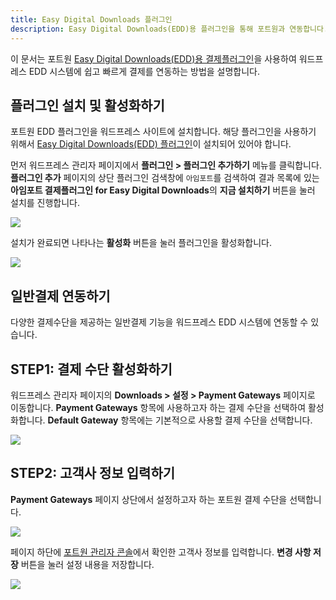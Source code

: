 ```yaml
---
title: Easy Digital Downloads 플러그인
description: Easy Digital Downloads(EDD)용 플러그인을 통해 포트원과 연동합니다.
---
```


이 문서는 포트원 [Easy Digital Downloads(EDD)용
결제플러그인](https://ko.wordpress.org/plugins/iamport-for-easy-digital-downloads/)을 사용하여
워드프레스 EDD 시스템에 쉽고 빠르게 결제를 연동하는 방법을 설명합니다.

## 플러그인 설치 및 활성화하기

포트원 EDD 플러그인을 워드프레스 사이트에 설치합니다. 해당 플러그인을 사용하기 위해서 [Easy Digital
Downloads(EDD) 플러그인](https://ko.wordpress.org/plugins/easy-digital-downloads/)이 설치되어 있어야
합니다.

먼저 워드프레스 관리자 페이지에서 **플러그인 > 플러그인 추가하기** 메뉴를 클릭합니다. **플러그인
추가** 페이지의 상단 플러그인 검색창에 `아임포트`를 검색하여 결과 목록에 있는 **아임포트
결제플러그인 for Easy Digital Downloads**의 **지금 설치하기** 버튼을 눌러 설치를 진행합니다.

![](</gitbook-assets/ko/edd-1.png>)

설치가 완료되면 나타나는 **활성화** 버튼을 눌러 플러그인을 활성화합니다.

![](</gitbook-assets/ko/edd-2.png>)

## 일반결제 연동하기

다양한 결제수단을 제공하는 일반결제 기능을 워드프레스 EDD 시스템에 연동할 수 있습니다.

## STEP1: 결제 수단 활성화하기

워드프레스 관리자 페이지의 **Downloads > 설정 > Payment Gateways** 페이지로 이동합니다. **Payment
Gateways** 항목에 사용하고자 하는 결제 수단을 선택하여 활성화합니다. **Default Gateway** 항목에는
기본적으로 사용할 결제 수단을 선택합니다.

![](</gitbook-assets/ko/edd-3.png>)

## STEP2: 고객사 정보 입력하기

**Payment Gateways** 페이지 상단에서 설정하고자 하는 포트원 결제 수단을 선택합니다.

![](</gitbook-assets/ko/edd-4.png>)

페이지 하단에 [포트원 관리자 콘솔](https://admin.portone.io)에서 확인한 고객사 정보를 입력합니다.
**변경 사항 저장** 버튼을 눌러 설정 내용을 저장합니다.

![](</gitbook-assets/ko/edd-5.png>)
